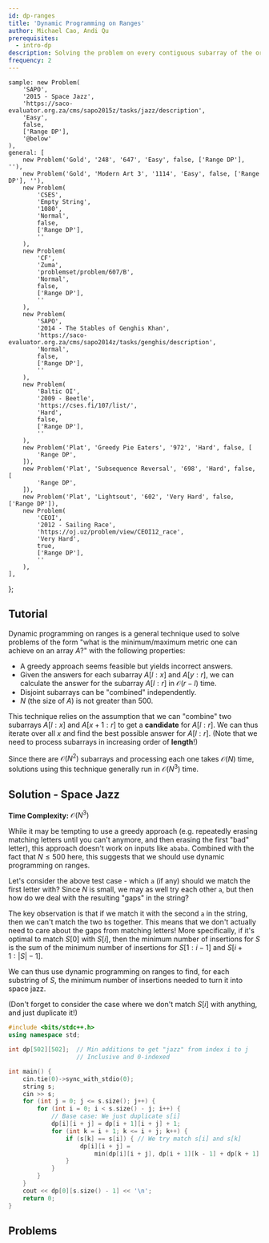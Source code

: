 ```yaml
---
id: dp-ranges
title: 'Dynamic Programming on Ranges'
author: Michael Cao, Andi Qu
prerequisites:
  - intro-dp
description: Solving the problem on every contiguous subarray of the original array.
frequency: 2
---
```


	sample: new Problem(
		'SAPO',
		'2015 - Space Jazz',
		'https://saco-evaluator.org.za/cms/sapo2015z/tasks/jazz/description',
		'Easy',
		false,
		['Range DP'],
		'@below'
	),
	general: [
		new Problem('Gold', '248', '647', 'Easy', false, ['Range DP'], ''),
		new Problem('Gold', 'Modern Art 3', '1114', 'Easy', false, ['Range DP'], ''),
		new Problem(
			'CSES',
			'Empty String',
			'1080',
			'Normal',
			false,
			['Range DP'],
			''
		),
		new Problem(
			'CF',
			'Zuma',
			'problemset/problem/607/B',
			'Normal',
			false,
			['Range DP'],
			''
		),
		new Problem(
			'SAPO',
			'2014 - The Stables of Genghis Khan',
			'https://saco-evaluator.org.za/cms/sapo2014z/tasks/genghis/description',
			'Normal',
			false,
			['Range DP'],
			''
		),
		new Problem(
			'Baltic OI',
			'2009 - Beetle',
			'https://cses.fi/107/list/',
			'Hard',
			false,
			['Range DP'],
			''
		),
		new Problem('Plat', 'Greedy Pie Eaters', '972', 'Hard', false, [
			'Range DP',
		]),
		new Problem('Plat', 'Subsequence Reversal', '698', 'Hard', false, [
			'Range DP',
		]),
		new Problem('Plat', 'Lightsout', '602', 'Very Hard', false, ['Range DP']),
		new Problem(
			'CEOI',
			'2012 - Sailing Race',
			'https://oj.uz/problem/view/CEOI12_race',
			'Very Hard',
			true,
			['Range DP'],
			''
		),
	],
};

<!-- https://codeforces.com/contest/1312/problem/E -->

## Tutorial

Dynamic programming on ranges is a general technique used to solve problems of the form "what is the minimum/maximum metric one can achieve on an array $A$?" with the following properties:

- A greedy approach seems feasible but yields incorrect answers.
- Given the answers for each subarray $A[l : x]$ and $A[y : r]$, we can calculate the answer for the subarray $A[l : r]$ in $\mathcal O(r - l)$ time.
- Disjoint subarrays can be "combined" independently.
- $N$ (the size of $A$) is not greater than $500$.

This technique relies on the assumption that we can "combine" two subarrays $A[l : x]$ and $A[x + 1 : r]$ to get a **candidate** for $A[l : r]$. We can thus iterate over all $x$ and find the best possible answer for $A[l : r]$. (Note that we need to process subarrays in increasing order of **length**!)

Since there are $\mathcal O(N^2)$ subarrays and processing each one takes $\mathcal O(N)$ time, solutions using this technique generally run in $\mathcal O(N^3)$ time.

<FocusProblem problem={problems.sample} />

## Solution - Space Jazz

**Time Complexity:** $\mathcal O(N^3)$

While it may be tempting to use a greedy approach (e.g. repeatedly erasing matching letters until you can't anymore, and then erasing the first "bad" letter), this approach doesn't work on inputs like `ababa`. Combined with the fact that $N \leq 500$ here, this suggests that we should use dynamic programming on ranges.

Let's consider the above test case - which `a` (if any) should we match the first letter with? Since $N$ is small, we may as well try each other `a`, but then how do we deal with the resulting "gaps" in the string?

The key observation is that if we match it with the second `a` in the string, then we can't match the two `b`s together. This means that we don't actually need to care about the gaps from matching letters! More specifically, if it's optimal to match $S[0]$ with $S[i]$, then the minimum number of insertions for $S$ is the sum of the minimum number of insertions for $S[1 : i - 1]$ and $S[i + 1 : |S| - 1]$.

We can thus use dynamic programming on ranges to find, for each substring of $S$, the minimum number of insertions needed to turn it into space jazz.

(Don't forget to consider the case where we don't match $S[i]$ with anything, and just duplicate it!)

<LanguageSection>

<CPPSection>

```cpp
#include <bits/stdc++.h>
using namespace std;

int dp[502][502];  // Min additions to get "jazz" from index i to j
				   // Inclusive and 0-indexed

int main() {
	cin.tie(0)->sync_with_stdio(0);
	string s;
	cin >> s;
	for (int j = 0; j <= s.size(); j++) {
		for (int i = 0; i < s.size() - j; i++) {
			// Base case: We just duplicate s[i]
			dp[i][i + j] = dp[i + 1][i + j] + 1;
			for (int k = i + 1; k <= i + j; k++) {
				if (s[k] == s[i]) { // We try match s[i] and s[k]
					dp[i][i + j] =
						min(dp[i][i + j], dp[i + 1][k - 1] + dp[k + 1][i + j]);
				}
			}
		}
	}
	cout << dp[0][s.size() - 1] << '\n';
	return 0;
}
```

</CPPSection>

</LanguageSection>

## Problems

<Problems problems={problems.general} />

<!-- - TC SRM 787 500 -->
